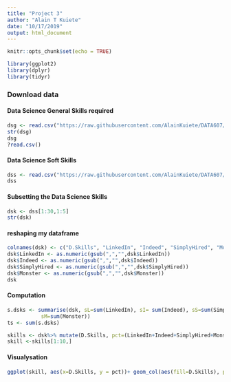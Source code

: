 ---
title: "Project 3"
author: "Alain T Kuiete"
date: "10/17/2019"
output: html_document
---

```{r setup, include=FALSE}
knitr::opts_chunk$set(echo = TRUE)
```

```{r}
library(ggplot2)
library(dplyr)
library(tidyr)
```



### Download data
#### Data Science General Skills required
```{r}
dsg <- read.csv("https://raw.githubusercontent.com/AlainKuiete/DATA607/master/ds_general_skills_revised.csv" )
str(dsg)
dsg
?read.csv()
```


#### Data Science Soft Skills
```{r}
dss <- read.csv("https://raw.githubusercontent.com/AlainKuiete/DATA607/master/ds_job_listing_software.csv")
dss
```


#### Subsetting the Data Science Skills 
```{r}
dsk <- dss[1:30,1:5]
str(dsk)
```

#### reshaping my dataframe
```{r}
colnames(dsk) <- c("D.Skills", "LinkedIn", "Indeed", "SimplyHired", "Monster")
dsk$LinkedIn <- as.numeric(gsub(",","",dsk$LinkedIn))
dsk$Indeed <- as.numeric(gsub(",","",dsk$Indeed))
dsk$SimplyHired <- as.numeric(gsub(",","",dsk$SimplyHired))
dsk$Monster <- as.numeric(gsub(",","",dsk$Monster))
dsk
```


#### Computation
```{r}
s.dsks <- summarise(dsk, sL=sum(LinkedIn), sI= sum(Indeed), sS=sum(SimplyHired),
           sM=sum(Monster))
ts <- sum(s.dsks)

skills <- dsk%>% mutate(D.Skills, pct=(LinkedIn+Indeed+SimplyHired+Monster)/ts)%>%select(D.Skills,pct)
skill <-skills[1:10,]
```



#### Visualysation
```{r}
ggplot(skill, aes(x=D.Skills, y = pct))+ geom_col(aes(fill=D.Skills), position = "dodge")+xlab("Computer Skills")+ylab("Overall percentage")+ggtitle("Top 10 Data Science Skills")
```



